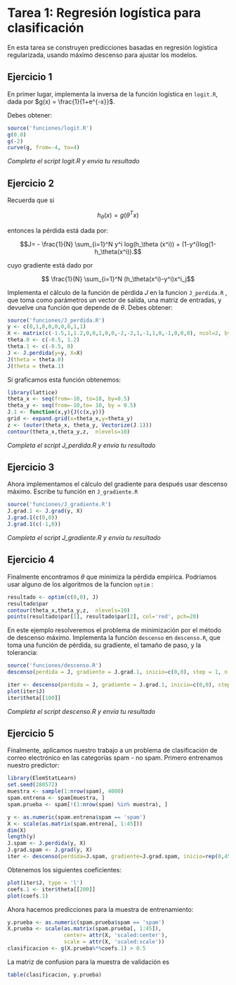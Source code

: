 Tarea 1: Regresión logística para clasificación 
=============================================

En esta tarea se construyen predicciones basadas en regresión logística
regularizada, usando máximo descenso para ajustar los modelos.

## Ejercicio 1
En primer lugar, implementa la inversa de la función logística en `logit.R`, dada por $g(x) = \frac{1}{1+e^{-x}}$. 

Debes obtener:

```r
source('funciones/logit.R')
g(0.0)
g(-2)
curve(g, from=-4, to=4)
```

*Completa el script logit.R y envía tu resultado*

## Ejercicio 2

Recuerda que si

$$h_\theta(x) = g(\theta^T x)$$ 

entonces la pérdida está dada por:

$$J= - \frac{1}{N} \sum_{i=1}^N y^i log(h_\theta (x^i)) + (1-y^i)log(1-h_\theta(x^i)).$$

cuyo gradiente está dado por

$$ \frac{1}{N} \sum_{i=1}^N (h_\theta(x^i)-y^i)x^i_j$$


Implementa el cálculo de la función de pérdida $J$ en la funcion `J_perdida.R` , que toma como parámetros un vector de salida, una matriz de entradas, y devuelve una función que depende de $\theta$. Debes obtener:

```r
source('funciones/J_perdida.R')
y <- c(0,1,0,0,0,0,0,1,1)
X <- matrix(c(-1.5,1,1.2,0,0,1,0,0,-2,-2,1,-1,1,0,-1,0,0,0), ncol=2, byrow=TRUE)
theta.0 <- c(-0.5, 1.2)
theta.1 <- c(-0.5, 0)
J <- J.perdida(y=y, X=X)
J(theta = theta.0)
J(theta = theta.1)
```

Si graficamos esta función obtenemos:

```r
library(lattice)
theta_x <- seq(from=-10, to=10, by=0.5)
theta_y <- seq(from=-10,to= 10, by = 0.5)
J.1 <- function(x,y){J(c(x,y))}
grid <- expand.grid(x=theta_x,y=theta_y)
z <- (outer(theta_x, theta_y, Vectorize(J.1)))
contour(theta_x,theta_y,z,  nlevels=10)
```


*Completa el script J_perdida.R y envía tu resultado*


## Ejercicio 3

Ahora implementamos el cálculo del gradiente para después usar descenso máximo. Escribe tu función en `J_gradiente.R`

```r
source('funciones/J_gradiente.R')
J.grad.1 <- J.grad(y, X)
J.grad.1(c(0,0))
J.grad.1(c(-1,0))
```

*Completa el script J_gradiente.R y envía tu resultado*



## Ejercicio 4

Finalmente encontramos $\theta$ que minimiza la pérdida empírica. Podríamos usar alguno de los algoritmos de la funcion `optim` :

```r
resultado <- optim(c(0,0), J)
resultado$par
contour(theta_x,theta_y,z,  nlevels=10)
points(resultado$par[1], resultado$par[2], col='red', pch=20)
```

En este ejemplo resolveremos el problema de minimización por el método de descenso máximo. Implementa la función `descenso`  en `descenso.R`, que toma una función de pérdida, su gradiente, el tamaño de paso, y la tolerancia:

```r
source('funciones/descenso.R')
descenso(perdida = J, gradiente = J.grad.1, inicio=c(0,0), step = 1, n.iter =2)
```

```r
iter <- descenso(perdida = J, gradiente = J.grad.1, inicio=c(0,0), step=1, n.iter=100)
plot(iter$J)
iter$theta[[100]]
```

*Completa el script descenso.R y envía tu resultado*

## Ejercicio 5

Finalmente, aplicamos nuestro trabajo a un problema de clasificación de correo electrónico en las categorías spam - no spam. Primero entrenamos nuestro predictor:

```r
library(ElemStatLearn)
set.seed(280572)
muestra <- sample(1:nrow(spam), 4000)
spam.entrena <- spam[muestra, ] 
spam.prueba <- spam[!(1:nrow(spam) %in% muestra), ] 

y <- as.numeric(spam.entrena$spam == 'spam')
X <- scale(as.matrix(spam.entrena[, 1:45]))
dim(X)
length(y)
J.spam <- J.perdida(y, X)
J.grad.spam <- J.grad(y, X)
iter <- descenso(perdida=J.spam, gradiente=J.grad.spam, inicio=rep(0,45), step=1, n.iter=200)
```

Obtenemos los siguientes coeficientes:

```r
plot(iter$J, type = 'l')
coefs.1 <- iter$theta[[200]]
plot(coefs.1)
```

Ahora hacemos predicciones para la muestra de entrenamiento:

```r
y.prueba <- as.numeric(spam.prueba$spam == 'spam')
X.prueba <- scale(as.matrix(spam.prueba[, 1:45]), 
                  center= attr(X, 'scaled:center'),
                  scale = attr(X, 'scaled:scale'))
clasificacion <- g(X.prueba%*%coefs.1) > 0.5
```

La matriz de confusion para la muestra de validación es

```r
table(clasificacion, y.prueba)
```
